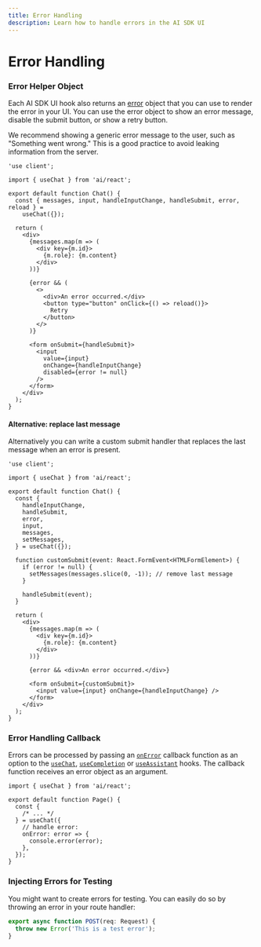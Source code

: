 ```yaml
---
title: Error Handling
description: Learn how to handle errors in the AI SDK UI
---
```


# Error Handling

### Error Helper Object

Each AI SDK UI hook also returns an [error](/docs/reference/ai-sdk-ui/use-chat#error) object that you can use to render the error in your UI.
You can use the error object to show an error message, disable the submit button, or show a retry button.

<Note>
  We recommend showing a generic error message to the user, such as "Something
  went wrong." This is a good practice to avoid leaking information from the
  server.
</Note>

```tsx file="app/page.tsx" highlight="7,17-24,30"
'use client';

import { useChat } from 'ai/react';

export default function Chat() {
  const { messages, input, handleInputChange, handleSubmit, error, reload } =
    useChat({});

  return (
    <div>
      {messages.map(m => (
        <div key={m.id}>
          {m.role}: {m.content}
        </div>
      ))}

      {error && (
        <>
          <div>An error occurred.</div>
          <button type="button" onClick={() => reload()}>
            Retry
          </button>
        </>
      )}

      <form onSubmit={handleSubmit}>
        <input
          value={input}
          onChange={handleInputChange}
          disabled={error != null}
        />
      </form>
    </div>
  );
}
```

#### Alternative: replace last message

Alternatively you can write a custom submit handler that replaces the last message when an error is present.

```tsx file="app/page.tsx" highlight="15-21,33"
'use client';

import { useChat } from 'ai/react';

export default function Chat() {
  const {
    handleInputChange,
    handleSubmit,
    error,
    input,
    messages,
    setMessages,
  } = useChat({});

  function customSubmit(event: React.FormEvent<HTMLFormElement>) {
    if (error != null) {
      setMessages(messages.slice(0, -1)); // remove last message
    }

    handleSubmit(event);
  }

  return (
    <div>
      {messages.map(m => (
        <div key={m.id}>
          {m.role}: {m.content}
        </div>
      ))}

      {error && <div>An error occurred.</div>}

      <form onSubmit={customSubmit}>
        <input value={input} onChange={handleInputChange} />
      </form>
    </div>
  );
}
```

### Error Handling Callback

Errors can be processed by passing an [`onError`](/docs/reference/ai-sdk-ui/use-chat#on-error) callback function as an option to the [`useChat`](/docs/reference/ai-sdk-ui/use-chat), [`useCompletion`](/docs/reference/ai-sdk-ui/use-completion) or [`useAssistant`](/docs/reference/ai-sdk-ui/use-assistant) hooks.
The callback function receives an error object as an argument.

```tsx file="app/page.tsx" highlight="8-11"
import { useChat } from 'ai/react';

export default function Page() {
  const {
    /* ... */
  } = useChat({
    // handle error:
    onError: error => {
      console.error(error);
    },
  });
}
```

### Injecting Errors for Testing

You might want to create errors for testing.
You can easily do so by throwing an error in your route handler:

```ts file="app/api/chat/route.ts"
export async function POST(req: Request) {
  throw new Error('This is a test error');
}
```

